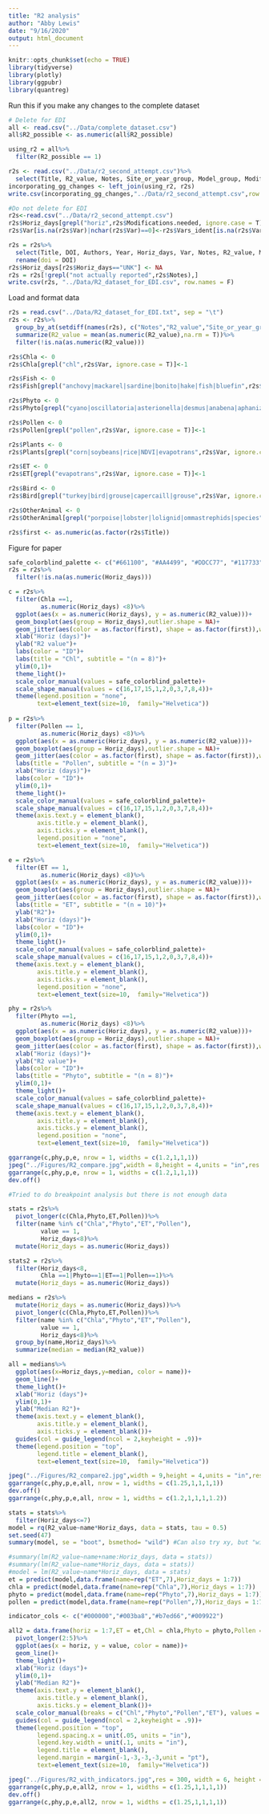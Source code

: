 ```yaml
---
title: "R2 analysis"
author: "Abby Lewis"
date: "9/16/2020"
output: html_document
---
```


```r
knitr::opts_chunk$set(echo = TRUE)
library(tidyverse)
library(plotly)
library(ggpubr)
library(quantreg)
```

Run this if you make any changes to the complete dataset
```r
# Delete for EDI
all <- read.csv("../Data/complete_dataset.csv")
all$R2_possible <- as.numeric(all$R2_possible)

using_r2 = all%>%
  filter(R2_possible == 1)

r2s <- read.csv("../Data/r2_second_attempt.csv")%>%
  select(Title, R2_value, Notes, Site_or_year_group, Model_group, Modifications.needed, Var)
incorporating_gg_changes <- left_join(using_r2, r2s)
write.csv(incorporating_gg_changes,"../Data/r2_second_attempt.csv",row.names = F)

#Do not delete for EDI
r2s<-read.csv("../Data/r2_second_attempt.csv")
r2s$Horiz_days[grepl("horiz",r2s$Modifications.needed, ignore.case = T)] <- as.numeric(gsub(".*horiz","",r2s$Modifications.needed[grepl("horiz",r2s$Modifications.needed, ignore.case = T)], ignore.case = T))
r2s$Var[is.na(r2s$Var)|nchar(r2s$Var)==0]<-r2s$Vars_ident[is.na(r2s$Var)|nchar(r2s$Var)==0]

r2s = r2s%>%
  select(Title, DOI, Authors, Year, Horiz_days, Var, Notes, R2_value, Model_group, Site_or_year_group)%>%
  rename(doi = DOI)
r2s$Horiz_days[r2s$Horiz_days=="UNK"] <- NA
r2s = r2s[!grepl("not actually reported",r2s$Notes),]
write.csv(r2s, "../Data/R2_dataset_for_EDI.csv", row.names = F)

```

Load and format data
```r
r2s = read.csv("../Data/R2_dataset_for_EDI.txt", sep = "\t")
r2s <- r2s%>%
  group_by_at(setdiff(names(r2s), c("Notes","R2_value","Site_or_year_group")))%>% #"Site_or_year_group","Model_group"
  summarize(R2_value = mean(as.numeric(R2_value),na.rm = T))%>%
  filter(!is.na(as.numeric(R2_value)))

r2s$Chla <- 0
r2s$Chla[grepl("chl",r2s$Var, ignore.case = T)]<-1

r2s$Fish <- 0
r2s$Fish[grepl("anchovy|mackarel|sardine|bonito|hake|fish|bluefin",r2s$Var, ignore.case = T)]<-1

r2s$Phyto <- 0
r2s$Phyto[grepl("cyano|oscillatoria|asterionella|desmus|anabena|aphaniz|microcyst|synecho|cyclo|stephanodiscus|raciborskii|circinale",r2s$Var, ignore.case = T)]<-1

r2s$Pollen <- 0
r2s$Pollen[grepl("pollen",r2s$Var, ignore.case = T)]<-1

r2s$Plants <- 0
r2s$Plants[grepl("corn|soybeans|rice|NDVI|evapotrans",r2s$Var, ignore.case = T)]<-1

r2s$ET <- 0
r2s$ET[grepl("evapotrans",r2s$Var, ignore.case = T)]<-1

r2s$Bird <- 0
r2s$Bird[grepl("turkey|bird|grouse|capercaill|grouse",r2s$Var, ignore.case = T)]<-1

r2s$OtherAnimal <- 0
r2s$OtherAnimal[grepl("porpoise|lobster|lolignid|ommastrephids|species",r2s$Var, ignore.case = T)]<-1

r2s$first <- as.numeric(as.factor(r2s$Title))

```

Figure for paper
```r
safe_colorblind_palette <- c("#661100", "#AA4499", "#DDCC77", "#117733","#44AA99","#999933","#332288", "#88CCEE", "#CC6677","#888888")
r2s = r2s%>%
  filter(!is.na(as.numeric(Horiz_days)))

c = r2s%>%
  filter(Chla ==1,
         as.numeric(Horiz_days) <8)%>%
  ggplot(aes(x = as.numeric(Horiz_days), y = as.numeric(R2_value)))+
  geom_boxplot(aes(group = Horiz_days),outlier.shape = NA)+
  geom_jitter(aes(color = as.factor(first), shape = as.factor(first)),width = 0.15,size = 0.9)+
  xlab("Horiz (days)")+
  ylab("R2 value")+
  labs(color = "ID")+
  labs(title = "Chl", subtitle = "(n = 8)")+
  ylim(0,1)+
  theme_light()+
  scale_color_manual(values = safe_colorblind_palette)+
  scale_shape_manual(values = c(16,17,15,1,2,0,3,7,8,4))+
  theme(legend.position = "none",
        text=element_text(size=10,  family="Helvetica"))
  
p = r2s%>%
  filter(Pollen == 1,
         as.numeric(Horiz_days) <8)%>%
  ggplot(aes(x = as.numeric(Horiz_days), y = as.numeric(R2_value)))+
  geom_boxplot(aes(group = Horiz_days),outlier.shape = NA)+
  geom_jitter(aes(color = as.factor(first), shape = as.factor(first)),width = 0.15, size = 0.9)+
  labs(title = "Pollen", subtitle = "(n = 3)")+
  xlab("Horiz (days)")+
  labs(color = "ID")+
  ylim(0,1)+
  theme_light()+
  scale_color_manual(values = safe_colorblind_palette)+
  scale_shape_manual(values = c(16,17,15,1,2,0,3,7,8,4))+
  theme(axis.text.y = element_blank(),
        axis.title.y = element_blank(),
        axis.ticks.y = element_blank(),
        legend.position = "none",
        text=element_text(size=10,  family="Helvetica"))

e = r2s%>%
  filter(ET == 1,
         as.numeric(Horiz_days) <8)%>%
  ggplot(aes(x = as.numeric(Horiz_days), y = as.numeric(R2_value)))+
  geom_boxplot(aes(group = Horiz_days),outlier.shape = NA)+
  geom_jitter(aes(color = as.factor(first), shape = as.factor(first)),width = 0.15, size = 0.9)+
  labs(title = "ET", subtitle = "(n = 10)")+
  ylab("R2")+
  xlab("Horiz (days)")+
  labs(color = "ID")+
  ylim(0,1)+
  theme_light()+
  scale_color_manual(values = safe_colorblind_palette)+
  scale_shape_manual(values = c(16,17,15,1,2,0,3,7,8,4))+
  theme(axis.text.y = element_blank(),
        axis.title.y = element_blank(),
        axis.ticks.y = element_blank(),
        legend.position = "none",
        text=element_text(size=10,  family="Helvetica"))

phy = r2s%>%
  filter(Phyto ==1,
         as.numeric(Horiz_days) <8)%>%
  ggplot(aes(x = as.numeric(Horiz_days), y = as.numeric(R2_value)))+
  geom_boxplot(aes(group = Horiz_days),outlier.shape = NA)+
  geom_jitter(aes(color = as.factor(first), shape = as.factor(first)),width = 0.15,size = 0.9)+
  xlab("Horiz (days)")+
  ylab("R2 value")+
  labs(color = "ID")+
  labs(title = "Phyto", subtitle = "(n = 8)")+
  ylim(0,1)+
  theme_light()+
  scale_color_manual(values = safe_colorblind_palette)+
  scale_shape_manual(values = c(16,17,15,1,2,0,3,7,8,4))+
  theme(axis.text.y = element_blank(),
        axis.title.y = element_blank(),
        axis.ticks.y = element_blank(),
        legend.position = "none",
        text=element_text(size=10,  family="Helvetica"))

ggarrange(c,phy,p,e, nrow = 1, widths = c(1.2,1,1,1))
jpeg("../Figures/R2_compare.jpg",width = 8,height = 4,units = "in",res = 300)
ggarrange(c,phy,p,e, nrow = 1, widths = c(1.2,1,1,1))
dev.off()

#Tried to do breakpoint analysis but there is not enough data

stats = r2s%>%
  pivot_longer(c(Chla,Phyto,ET,Pollen))%>%
  filter(name %in% c("Chla","Phyto","ET","Pollen"),
         value == 1,
         Horiz_days<8)%>%
  mutate(Horiz_days = as.numeric(Horiz_days))

stats2 = r2s%>%
  filter(Horiz_days<8,
         Chla ==1|Phyto==1|ET==1|Pollen==1)%>%
  mutate(Horiz_days = as.numeric(Horiz_days))

medians = r2s%>%
  mutate(Horiz_days = as.numeric(Horiz_days))%>%
  pivot_longer(c(Chla,Phyto,ET,Pollen))%>%
  filter(name %in% c("Chla","Phyto","ET","Pollen"),
         value == 1,
         Horiz_days<8)%>%
  group_by(name,Horiz_days)%>%
  summarize(median = median(R2_value))

all = medians%>%
  ggplot(aes(x=Horiz_days,y=median, color = name))+
  geom_line()+
  theme_light()+
  xlab("Horiz (days")+
  ylim(0,1)+
  ylab("Median R2")+
  theme(axis.text.y = element_blank(),
        axis.title.y = element_blank(),
        axis.ticks.y = element_blank())+
  guides(col = guide_legend(ncol = 2,keyheight = .9))+
  theme(legend.position = "top",
        legend.title = element_blank(),
        text=element_text(size=10,  family="Helvetica"))

jpeg("../Figures/R2_compare2.jpg",width = 9,height = 4,units = "in",res = 300)
ggarrange(c,phy,p,e,all, nrow = 1, widths = c(1.25,1,1,1,1))
dev.off()
ggarrange(c,phy,p,e,all, nrow = 1, widths = c(1.2,1,1,1,1.2))

stats = stats%>%
  filter(Horiz_days<=7)
model = rq(R2_value~name*Horiz_days, data = stats, tau = 0.5)
set.seed(47)
summary(model, se = "boot", bsmethod= "wild") #Can also try xy, but "wild" is justified by heteroskedasticity of chla

#summary(lm(R2_value~name+name:Horiz_days, data = stats))
#summary(lm(R2_value~name*Horiz_days, data = stats))
#model = lm(R2_value~name*Horiz_days, data = stats)
et = predict(model,data.frame(name=rep("ET",7),Horiz_days = 1:7))
chla = predict(model,data.frame(name=rep("Chla",7),Horiz_days = 1:7))
phyto = predict(model,data.frame(name=rep("Phyto",7),Horiz_days = 1:7))
pollen = predict(model,data.frame(name=rep("Pollen",7),Horiz_days = 1:7))

indicator_cols <- c("#000000","#003ba8","#b7ed66","#009922")

all2 = data.frame(horiz = 1:7,ET = et,Chl = chla,Phyto = phyto,Pollen = pollen)%>%
  pivot_longer(2:5)%>%
  ggplot(aes(x = horiz, y = value, color = name))+
  geom_line()+
  theme_light()+
  xlab("Horiz (days")+
  ylim(0,1)+
  ylab("Median R2")+
  theme(axis.text.y = element_blank(),
        axis.title.y = element_blank(),
        axis.ticks.y = element_blank())+
  scale_color_manual(breaks = c("Chl","Phyto","Pollen","ET"), values = indicator_cols)+
  guides(col = guide_legend(ncol = 2,keyheight = .9))+
  theme(legend.position = "top",
        legend.spacing.x = unit(.05, units = "in"),
        legend.key.width = unit(.1, units = "in"),
        legend.title = element_blank(),
        legend.margin = margin(-1,-3,-3,-3,unit = "pt"),
        text=element_text(size=10,  family="Helvetica"))

jpeg("../Figures/R2_with_indicators.jpg",res = 300, width = 6, height = 3, units = "in")
ggarrange(c,phy,p,e,all2, nrow = 1, widths = c(1.25,1,1,1,1))
dev.off()
ggarrange(c,phy,p,e,all2, nrow = 1, widths = c(1.25,1,1,1,1))
```
